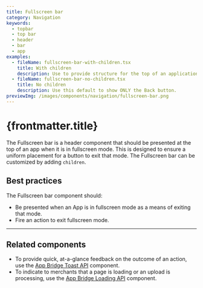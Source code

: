 ```yaml
---
title: Fullscreen bar
category: Navigation
keywords:
  - topbar
  - top bar
  - header
  - bar
  - app
examples:
  - fileName: fullscreen-bar-with-children.tsx
    title: With children
    description: Use to provide structure for the top of an application while in fullscreen mode.
  - fileName: fullscreen-bar-no-children.tsx
    title: No children
    description: Use this default to show ONLY the Back button.
previewImg: /images/components/navigation/fullscreen-bar.png
---
```


# {frontmatter.title}

<Lede>

The Fullscreen bar is a header component that should be presented at the top of an app when it is in fullscreen mode. This is designed to ensure a uniform placement for a button to exit that mode. The Fullscreen bar can be customized by adding `children`.

</Lede>

<Examples />

<Props componentName={frontmatter.title} />

## Best practices

The Fullscreen bar component should:

- Be presented when an App is in fullscreen mode as a means of exiting that mode.
- Fire an action to exit fullscreen mode.

---

## Related components

- To provide quick, at-a-glance feedback on the outcome of an action, use the [App Bridge Toast API](https://shopify.dev/docs/api/app-bridge-library/reference/toast) component.
- To indicate to merchants that a page is loading or an upload is processing, use the [App Bridge Loading API](https://shopify.dev/docs/api/app-bridge-library/reference/loading) component.
